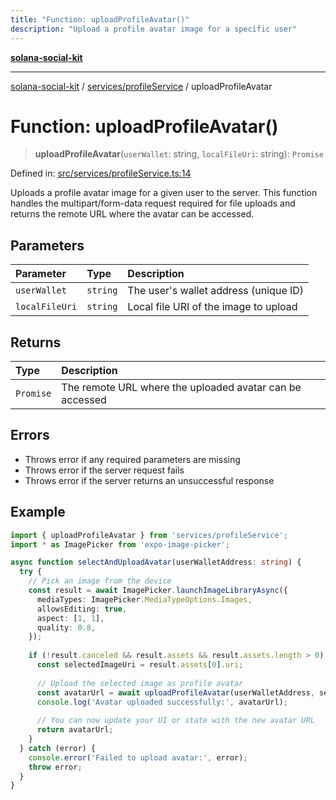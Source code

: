 ```yaml
---
title: "Function: uploadProfileAvatar()"
description: "Upload a profile avatar image for a specific user"
---
```


[**solana-social-kit**](../../../README.mdx)

***

[solana-social-kit](../../../README.mdx) / [services/profileService](../README.mdx) / uploadProfileAvatar

# Function: uploadProfileAvatar()

> **uploadProfileAvatar**(`userWallet`: string, `localFileUri`: string): `Promise`<string>

Defined in: [src/services/profileService.ts:14](https://github.com/SendArcade/solana-app-kit/blob/main/src/services/profileService.ts#L14)

Uploads a profile avatar image for a given user to the server. This function handles the multipart/form-data
request required for file uploads and returns the remote URL where the avatar can be accessed.

## Parameters

| Parameter | Type | Description |
| :------ | :------ | :------ |
| `userWallet` | `string` | The user's wallet address (unique ID) |
| `localFileUri` | `string` | Local file URI of the image to upload |

## Returns

| Type | Description |
| :------ | :------ |
| `Promise`<string> | The remote URL where the uploaded avatar can be accessed |

## Errors

- Throws error if any required parameters are missing
- Throws error if the server request fails
- Throws error if the server returns an unsuccessful response

## Example

```typescript
import { uploadProfileAvatar } from 'services/profileService';
import * as ImagePicker from 'expo-image-picker';

async function selectAndUploadAvatar(userWalletAddress: string) {
  try {
    // Pick an image from the device
    const result = await ImagePicker.launchImageLibraryAsync({
      mediaTypes: ImagePicker.MediaTypeOptions.Images,
      allowsEditing: true,
      aspect: [1, 1],
      quality: 0.8,
    });
    
    if (!result.canceled && result.assets && result.assets.length > 0) {
      const selectedImageUri = result.assets[0].uri;
      
      // Upload the selected image as profile avatar
      const avatarUrl = await uploadProfileAvatar(userWalletAddress, selectedImageUri);
      console.log('Avatar uploaded successfully:', avatarUrl);
      
      // You can now update your UI or state with the new avatar URL
      return avatarUrl;
    }
  } catch (error) {
    console.error('Failed to upload avatar:', error);
    throw error;
  }
}
``` 